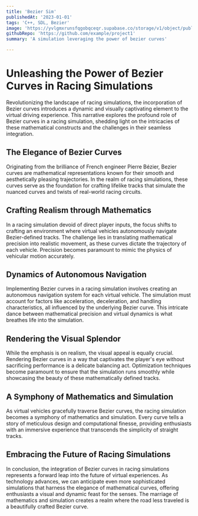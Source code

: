 ```yaml
---
title: 'Bezier Sim'
publishedAt: '2023-01-01'
tags: 'C++, SDL, Bezier'
image: 'https://yvlgmxrunsfqgobqceqr.supabase.co/storage/v1/object/public/images/Bezier-f1.png'
githubRepo: 'https://github.com/example/project1'
summary: 'A simulation leveraging the power of bezier curves'

---
```


# Unleashing the Power of Bezier Curves in Racing Simulations

Revolutionizing the landscape of racing simulations, the incorporation of Bezier curves introduces a dynamic and visually captivating element to the virtual driving experience. This narrative explores the profound role of Bezier curves in a racing simulation, shedding light on the intricacies of these mathematical constructs and the challenges in their seamless integration.

## The Elegance of Bezier Curves

Originating from the brilliance of French engineer Pierre Bézier, Bezier curves are mathematical representations known for their smooth and aesthetically pleasing trajectories. In the realm of racing simulations, these curves serve as the foundation for crafting lifelike tracks that simulate the nuanced curves and twists of real-world racing circuits.

## Crafting Realism through Mathematics

In a racing simulation devoid of direct player inputs, the focus shifts to crafting an environment where virtual vehicles autonomously navigate Bezier-defined tracks. The challenge lies in translating mathematical precision into realistic movement, as these curves dictate the trajectory of each vehicle. Precision becomes paramount to mimic the physics of vehicular motion accurately.

## Dynamics of Autonomous Navigation

Implementing Bezier curves in a racing simulation involves creating an autonomous navigation system for each virtual vehicle. The simulation must account for factors like acceleration, deceleration, and handling characteristics, all influenced by the underlying Bezier curve. This intricate dance between mathematical precision and virtual dynamics is what breathes life into the simulation.

## Rendering the Visual Splendor

While the emphasis is on realism, the visual appeal is equally crucial. Rendering Bezier curves in a way that captivates the player's eye without sacrificing performance is a delicate balancing act. Optimization techniques become paramount to ensure that the simulation runs smoothly while showcasing the beauty of these mathematically defined tracks.

## A Symphony of Mathematics and Simulation

As virtual vehicles gracefully traverse Bezier curves, the racing simulation becomes a symphony of mathematics and simulation. Every curve tells a story of meticulous design and computational finesse, providing enthusiasts with an immersive experience that transcends the simplicity of straight tracks.

## Embracing the Future of Racing Simulations

In conclusion, the integration of Bezier curves in racing simulations represents a forward leap into the future of virtual experiences. As technology advances, we can anticipate even more sophisticated simulations that harness the elegance of mathematical curves, offering enthusiasts a visual and dynamic feast for the senses. The marriage of mathematics and simulation creates a realm where the road less traveled is a beautifully crafted Bezier curve.
